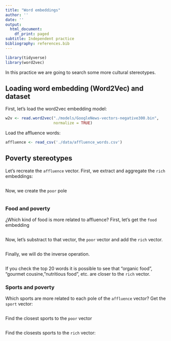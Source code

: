 ```yaml
---
title: "Word embeddings"
author: ''
date: ''
output:
  html_document:
    df_print: paged
subtitle: Independent practice
bibliography: references.bib
---
```


```r
library(tidyverse)
library(word2vec)
```

In this practice we are going to search some more cultural stereotypes.

## Loading word embedding (Word2Vec) and dataset
First, let's load the word2vec embedding model: 
```r
w2v <- read.word2vec("./models/GoogleNews-vectors-negative300.bin",
                     normalize = TRUE)
```

Load the affluence words:
```r
affluence <- read_csv('./data/affluence_words.csv')
```

## Poverty stereotypes
Let's recreate the `affluence` vector. First, we extract and aggregate the `rich` embeddings:
```r
```
Now, we create the `poor` pole
```r
```

### Food and poverty
¿Which kind of food is more related to affluence? First, let's get the `food` embedding
```r
```

Now, let's substract to that vector, the `poor` vector and add the `rich` vector.
```r
```

Finally, we will do the inverse operation.
```r
```
If you check the top 20 words it is possible to see that "organic food", "gourmet cousine, "nutritious food", etc. are closer to the `rich` vector. 


### Sports and poverty
Which sports are more related to each pole of the `affluence` vector?
Get the `sport` vector:
```r
```

Find the closest sports to the `poor` vector 
```r
```

Find the closests sports to the `rich` vector:
```r
```